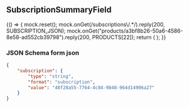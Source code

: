 

<Meta title="Uniforms/SubscriptionSummaryField" component={SubscriptionSummaryField} />

## SubscriptionSummaryField

<Story name="SubscriptionSummaryField">
    {() => {
        mock.reset();
        mock.onGet(/subscriptions\/.*/).reply(200, SUBSCRIPTION_JSON);
        mock.onGet("products/a3bf8b26-50a6-4586-8e58-ad552cb39798").reply(200, PRODUCTS[22]);
        return (
            <UserInputContainer
                stepUserInput={createForm({
                    subscription: {
                        type: "string",
                        format: "subscription",
                        value: "48f28a55-7764-4c84-9848-964d14906a27"
                    }
                })}
            />
        );
    }}
</Story>

### JSON Schema form json

```json
{
    "subscription": {
        "type": "string",
        "format": "subscription",
        "value": "48f28a55-7764-4c84-9848-964d14906a27"
    }
}
```
